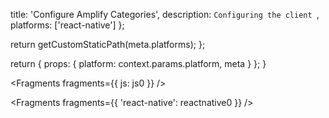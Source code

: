 
  title: 'Configure Amplify Categories',
  description: `Configuring the client `,
  platforms: ['react-native']
};

  return getCustomStaticPath(meta.platforms);
};

  return {
    props: {
      platform: context.params.platform,
      meta
    }
  };
}


<Fragments fragments={{ js: js0 }} />


<Fragments fragments={{ 'react-native': reactnative0 }} />
